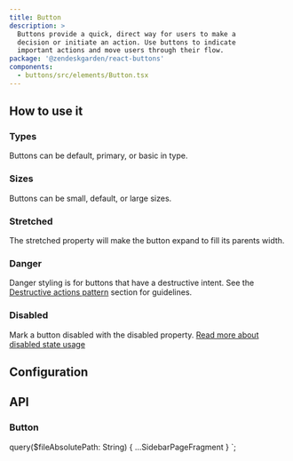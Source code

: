 ```yaml
---
title: Button
description: >
  Buttons provide a quick, direct way for users to make a
  decision or initiate an action. Use buttons to indicate
  important actions and move users through their flow.
package: '@zendeskgarden/react-buttons'
components:
  - buttons/src/elements/Button.tsx
---
```


## How to use it

### Types

Buttons can be default, primary, or basic in type.


<CodeExample code={ButtonTypesCode}>
  <ButtonTypes />
</CodeExample>

### Sizes

Buttons can be small, default, or large sizes.


<CodeExample code={ButtonSizesCode}>
  <ButtonSizes />
</CodeExample>

### Stretched

The stretched property will make the button expand to fill its parents width.


<CodeExample code={ButtonStretchedCode}>
  <ButtonStretched />
</CodeExample>

### Danger

Danger styling is for buttons that have a destructive intent.
See the [Destructive actions pattern](#todo) section for guidelines.

<CodeExample code={ButtonDangerCode}>
  <ButtonDanger />
</CodeExample>

### Disabled


Mark a button disabled with the disabled property.
[Read more about disabled state usage](#todo)

## Configuration

<Configuration reactPackage={props.data.mdx.package} components={props.data.mdx.components} />

## API

### Button

<PropSheet components={props.data.mdx.components} componentName="button" />


  query($fileAbsolutePath: String) {
    ...SidebarPageFragment
  }
`;
